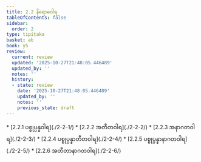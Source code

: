 ```yaml
---
title: 2.2 နိရောဓဝါရ
tableOfContents: false
sidebar:
  order: 2
type: tipitaka
basket: ab
book: y5
review:
  current: review
  updated: '2025-10-27T21:48:05.446489'
  updated_by: ''
  notes: ''
  history:
  - state: review
    date: '2025-10-27T21:48:05.446489'
    updated_by: ''
    notes: ''
    previous_state: draft
---
```



<ReviewStatus review={frontmatter.review} showDetails={true} />

<HypothesisAnnotation frontmatter={frontmatter} />

<DynamicBreadcrumb />



<TableOfContents book="y5" section="2.2">
* [2.2.1 ပစ္စုပ္ပန္နဝါရ](./2-2-1/)
* [2.2.2 အတီတဝါရ](./2-2-2/)
* [2.2.3 အနာဂတဝါရ](./2-2-3/)
* [2.2.4 ပစ္စုပ္ပန္နာတီတဝါရ](./2-2-4/)
* [2.2.5 ပစ္စုပ္ပန္နာနာဂတဝါရ](./2-2-5/)
* [2.2.6 အတီတာနာဂတဝါရ](./2-2-6/)
</TableOfContents>